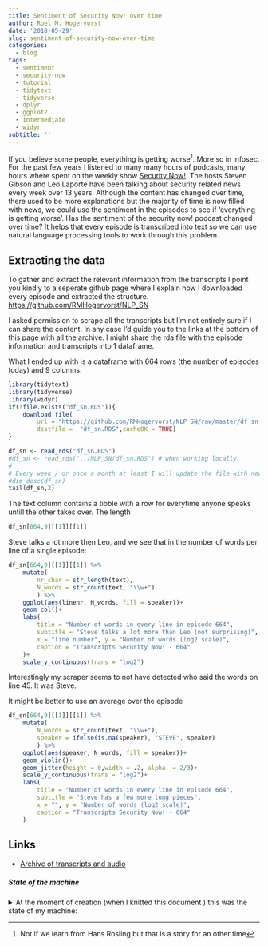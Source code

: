 ```yaml
---
title: Sentiment of Security Now! over time
author: Roel M. Hogervorst
date: '2018-05-29'
slug: sentiment-of-security-now-over-time
categories:
  - blog
tags:
  - sentiment
  - security-now
  - tutorial
  - tidytext
  - tidyverse
  - dplyr
  - ggplot2
  - intermediate
  - widyr
subtitle: ''
---
```


If you believe some people, everything is getting worse^[Not if we learn from Hans Rosling but that is a story for an other time]. More so in
infosec. For the past few years I listened to many many hours of podcasts, many hours where spent on the weekly show [Security Now!](https://twit.tv/shows/security-now). 
The hosts Steven Gibson and Leo Laporte have been talking about security
related news every week over 13 years. Although the content has changed
over time, there used to be more explanations but the majority of time is
now filled with news, we could use the sentiment in the episodes to see if
'everything is getting worse'. Has the sentiment of the security now! podcast changed over time? It helps that every episode is transcribed into text so we can use natural language processing tools to work through this problem.

## Extracting the data
To gather and extract the relevant information from the transcripts
I point you kindly to a seperate github page where I explain how I downloaded
every episode and extracted the structure. <https://github.com/RMHogervorst/NLP_SN> 

I asked permission to scrape all the transcripts but I'm not entirely sure if I
can share the content. In any case I'd guide you to the links at the bottom of this page with all the archive. I might share the rda file with the episode information and transcripts into 1 dataframe. 

What I ended up with is a dataframe with 664 rows (the number of episodes today) and 9 columns.


```r
library(tidytext)
library(tidyverse)
library(widyr) 
if(!file.exists("df_sn.RDS")){
    download.file(
        url = "https://github.com/RMHogervorst/NLP_SN/raw/master/df_sn.RDS",
        destfile =  "df_sn.RDS",cacheOK = TRUE)    
}

df_sn <- read_rds("df_sn.RDS")  
#df_sn <- read_rds("../NLP_SN/df_sn.RDS") # when working locally
# 
# Every week / or once a month at least I will update the file with new transcript(s) so your data could be newer than this post.
#dim_desc(df_sn)
tail(df_sn,2)
```

The text column contains a tibble with a row for everytime anyone speaks untill the other takes over. The length

```r
df_sn[664,9][[1]][[1]]
```

Steve talks a lot more then Leo, and we see that in the number of words per line of a single episode:

```r
df_sn[664,9][[1]][[1]] %>% 
    mutate(
        nr_char = str_length(text),
        N_words = str_count(text, "\\w+")
        ) %>% 
    ggplot(aes(linenr, N_words, fill = speaker))+
    geom_col()+
    labs(
        title = "Number of words in every line in episode 664",
        subtitle = "Steve talks a lot more than Leo (not surprising)",
        x = "line number", y = "Number of words (log2 scale)",
        caption = "Transcripts Security Now! - 664"
    )+
    scale_y_continuous(trans = "log2")
```

Interestingly my scraper seems to not have detected who said the words on line 45. It was Steve.

It might be better to use an average over the episode

```r
df_sn[664,9][[1]][[1]] %>% 
    mutate(
        N_words = str_count(text, "\\w+"),
        speaker = ifelse(is.na(speaker), "STEVE", speaker)
        ) %>% 
    ggplot(aes(speaker, N_words, fill = speaker))+
    geom_violin()+
    geom_jitter(height = 0,width = .2, alpha  = 2/3)+
    scale_y_continuous(trans = "log2")+
    labs(
        title = "Number of words in every line in episode 664",
        subtitle = "Steve has a few more long pieces",
        x = "", y = "Number of words (log2 scale)",
        caption = "Transcripts Security Now! - 664"
    )
```



## Links
- [Archive of transcripts and audio](https://www.grc.com/securitynow.htm)



##### State of the machine
<details>
<summary> At the moment of creation (when I knitted this document ) this was the state of my machine: <click> </summary>

```r
sessioninfo::session_info()
```

</details>

